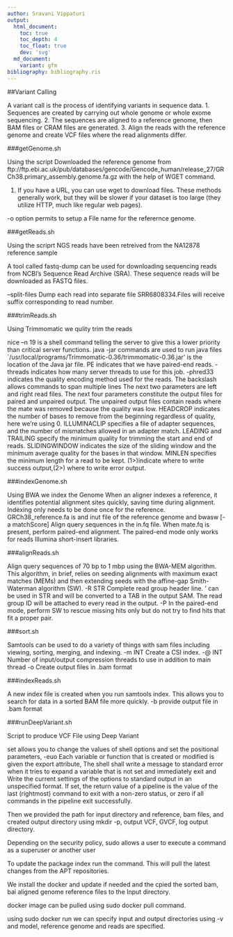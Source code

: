 ```yaml
---
author: Sravani Vippaturi
output:
  html_document:
    toc: true
    toc_depth: 4
    toc_float: true
    dev: 'svg'
  md_document:
    variant: gfm 
bibliography: bibliography.ris
---
```


##Variant Calling

A variant call is the process of identifying variants in sequence data. 
1. Sequences are created by carrying out whole genome or whole exome sequencing. 
2. The sequences are aligned to a reference genome, then BAM files or CRAM files are generated.
3. Align the reads with the reference genome and create VCF files where the read alignments differ.

###getGenome.sh

Using the script Downloaded the reference genome from ftp://ftp.ebi.ac.uk/pub/databases/gencode/Gencode_human/release_27/GRCh38.primary_assembly.genome.fa.gz with the help of WGET command. 

1. If you have a URL, you can use wget to download files. These methods generally work, but they will be slower if your dataset is too large (they utilize HTTP, much like regular web pages).

-o option permits to setup a File name for the referernce genome.

###getReads.sh

Using the scriprt NGS reads have been retreived from the NA12878 reference sample

A tool called fastq-dump can be used for downloading sequencing reads from NCBI's Sequence Read Archive (SRA). These sequence reads will be downloaded as FASTQ files.

--split-files Dump each read into separate file SRR6808334.Files will receive suffix corresponding to read number.

###trimReads.sh

Using Trimmomatic we qulity trim the reads

nice –n 19 is a shell command telling the server to give this a lower priority than critical server functions. 
java -jar commands are used to run java files
`/usr/local/programs/Trimmomatic-0.36/trimmomatic-0.36.jar' is the location of the Java jar file. PE indicates that we have paired-end reads. 
-threads indicates how many server threads to use for this job.
-phred33 indicates the quality encoding method used for the reads. The backslash allows commands to span multiple lines
The next two parameters are left and right read files. 
The next four parameters constitute the output files for paired and unpaired output. The unpaired output files contain reads where the mate was removed because the quality was low.
HEADCROP indicates the number of bases to remove from the beginning regardless of quality, here we're using 0. 
ILLUMINACLIP specifies a file of adapter sequences, and the number of mismatches allowed in an adapter match. 
LEADING and TRAILING specify the minimum quality for trimming the start and end of reads. 
SLIDINGWINDOW indicates the size of the sliding window and the minimum average quality for the bases in that window. 
MINLEN specifies the minimum length for a read to be kept.
(1>)indicate where to write success output,(2>) where to write error output.

###indexGenome.sh

Using BWA we index the Genome
When an aligner indexes a reference, it identifies potential alignment sites quickly, saving time during alignment. Indexing only needs to be done once for the reference.
GRCh38_reference.fa is and inut file of the reference genome and bwasw [-a matchScore] Align query sequences in the in.fq file. When mate.fq is present, perform paired-end alignment. The paired-end mode only works for reads Illumina short-insert libraries.

###alignReads.sh

Align query sequences of 70 bp to 1 mbp using the BWA-MEM algorithm. This algorithm, in brief, relies on seeding alignments with maximum exact matches (MEMs) and then extending seeds with the affine-gap Smith-Waterman algorithm (SW).
-R STR	Complete read group header line. ’\t’ can be used in STR and will be converted to a TAB in the output SAM. The read group ID will be attached to every read in the output.
-P	In the paired-end mode, perform SW to rescue missing hits only but do not try to find hits that fit a proper pair.

###sort.sh

Samtools can be used to do a variety of things with sam files including viewing, sorting, merging, and indexing. 
-m INT Create a CSI index.
-@ INT Number of input/output compression threads to use in addition to main thread
-o Create output files in .bam format

###indexReads.sh

A new index file is created when you run samtools index. This allows you to search for data in a sorted BAM file more quickly.
-b provide output file in .bam format

###runDeepVariant.sh

Script to produce VCF File using Deep Variant

set allows you to change the values of shell options and set the positional parameters, 
-euo Each variable or function that is created or modified is given the export attribute, The shell shall write a message to standard error when it tries to expand a variable that  is  not
       set and immediately exit and  Write the current settings of the options to standard output in an unspecified format.
If set, the return value of a pipeline is the value of the last (rightmost) command to exit with a non-zero status, or zero if all commands in the pipeline exit successfully.

Then we provided the path for input directory and reference, bam files, and created output directory using mkdir -p, output VCF, GVCF, log output directory.

Depending on the security policy, sudo allows a user to execute a command as a superuser or another user

To update the package index run the command. This will pull the latest changes from the APT repositories.

We install the docker and update if needed and the cpied the sorted bam, bai aligned genome reference files to the Input directory.

docker image can be pulled using sudo docker pull command.

using sudo docker run we can specify input and output directories using -v and model, reference genome and reads are specified. 
